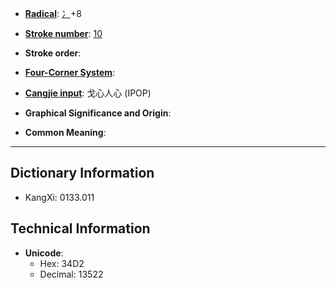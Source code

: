 * '''[[Wiktionary:Chinese radical index| Radical]]''': [[Wiktionary:Chinese radical index 冫|冫]]+8

* '''[[Wiktionary:Chinese total strokes index|Stroke number]]''': [[Wiktionary:Chinese total strokes index 10|10]]

* '''Stroke order''': 

* '''[[Wiktionary:Chinese four corner index|Four-Corner System]]''': 

* '''[[Wiktionary:Chinese Cangjie index|Cangjie input]]''': 戈心人心 (IPOP)

* '''Graphical Significance and Origin''': 

* '''Common Meaning''': 

----

== Dictionary Information ==

* KangXi: 0133.011

== Technical Information ==

* '''Unicode''':
** Hex: 34D2
** Decimal: 13522